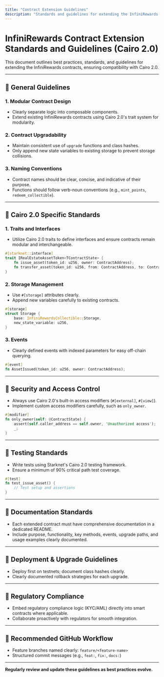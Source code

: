 ```yaml
---
title: "Contract Extension Guidelines"
description: "Standards and guidelines for extending the InfiniRewards contracts with Cairo 2.0"
---
```


# InfiniRewards Contract Extension Standards and Guidelines (Cairo 2.0)

This document outlines best practices, standards, and guidelines for extending the InfiniRewards contracts, ensuring compatibility with Cairo 2.0.

---

## 🚩 General Guidelines

### 1. Modular Contract Design
- Clearly separate logic into composable components.
- Extend existing InfiniRewards contracts using Cairo 2.0's trait system for modularity.

### 2. Contract Upgradability
- Maintain consistent use of `upgrade` functions and class hashes.
- Only append new state variables to existing storage to prevent storage collisions.

### 3. Naming Conventions
- Contract names should be clear, concise, and indicative of their purpose.
- Functions should follow verb-noun conventions (e.g., `mint_points`, `redeem_collectible`).

---

## 🚩 Cairo 2.0 Specific Standards

### 1. Traits and Interfaces
- Utilize Cairo 2.0 traits to define interfaces and ensure contracts remain modular and interchangeable.

```rust
#[starknet::interface]
trait IRealEstateAssetToken<TContractState> {
    fn issue_asset(token_id: u256, owner: ContractAddress);
    fn transfer_asset(token_id: u256, from: ContractAddress, to: ContractAddress);
}
```

### 2. Storage Management
- Use `#[storage]` attributes clearly.
- Append new variables carefully to existing contracts.

```rust
#[storage]
struct Storage {
    base: InfiniRewardsCollectible::Storage,
    new_state_variable: u256,
}
```

### 3. Events
- Clearly defined events with indexed parameters for easy off-chain querying.

```rust
#[event]
fn AssetIssued(token_id: u256, owner: ContractAddress);
```

---

## 🚩 Security and Access Control

- Always use Cairo 2.0's built-in access modifiers (`#[external]`, `#[view]`).
- Implement custom access modifiers carefully, such as `only_owner`.

```rust
#[modifier]
fn only_owner(self: @ContractState) {
    assert(self.caller_address == self.owner, 'Unauthorized access');
    _;
}
```

---

## 🚩 Testing Standards

- Write tests using Starknet's Cairo 2.0 testing framework.
- Ensure a minimum of 90% critical path test coverage.

```rust
#[test]
fn test_issue_asset() {
    // Test setup and assertions
}
```

---

## 🚩 Documentation Standards

- Each extended contract must have comprehensive documentation in a dedicated README.
- Include purpose, functionality, key methods, events, upgrade paths, and usage examples clearly documented.

---

## 🚩 Deployment & Upgrade Guidelines

- Deploy first on testnets; document class hashes clearly.
- Clearly documented rollback strategies for each upgrade.

---

## 🚩 Regulatory Compliance

- Embed regulatory compliance logic (KYC/AML) directly into smart contracts where applicable.
- Collaborate proactively with regulators for smooth integration.

---

## 🚩 Recommended GitHub Workflow

- Feature branches named clearly: `feature/<feature-name>`
- Structured commit messages (e.g., `feat:`, `fix:`, `docs:`)

---

**Regularly review and update these guidelines as best practices evolve.** 